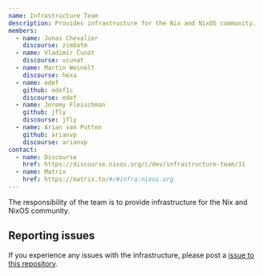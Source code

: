 ```yaml
---
name: Infrastructure Team
description: Provides infrastructure for the Nix and NixOS community.
members:
  - name: Jonas Chevalier
    discourse: zimbatm
  - name: Vladimír Čunát
    discourse: vcunat
  - name: Martin Weinelt
    discourse: hexa
  - name: edef
    github: edef1c
    discourse: edef
  - name: Jeremy Fleischman
    github: jfly
    discourse: jfly
  - name: Arian van Putten
    github: arianvp
    discourse: arianvp
contact:
  - name: Discourse
    href: https://discourse.nixos.org/c/dev/infrastructure-team/31
  - name: Matrix
    href: https://matrix.to/#/#infra:nixos.org
---
```


The responsibility of the team is to provide infrastructure for the Nix and NixOS community.

## Reporting issues

If you experience any issues with the infrastructure, please post a [issue to this repository](https://github.com/NixOS/infra/issues/new).
